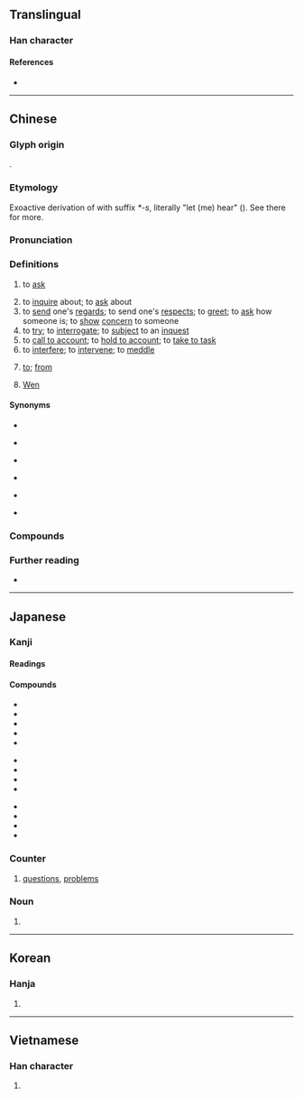 {{also|问}}
{{character info}}
==Translingual==
{{stroke order|type=animate}}
{{stroke order|type=alternative}}<!-- Are these traditional/modern, in some order? Check at commons too. -->

===Han character===
{{Han char|rn=30|rad=口|as=08|sn=11|four=77607|canj=ANR|ids=⿵門口}}

====References====
* {{Han ref|kx=0195.100|dkj=03814|dj=0416.100|hdz=74284.030|uh=554F|ud=21839|bh=B0DD|bd=45277}}

----

==Chinese==
{{zh-forms|s=问}}

===Glyph origin===
{{Han etym}}
{{Han compound|門|口|ls=psc|c1=p|c2=s}}.

===Etymology===
Exoactive derivation of {{och-l|聞|id=1|to hear}} with suffix ''*-s'', literally "let (me) hear" ({{zh-ref|Schuessler, 2007}}). See there for more.

===Pronunciation===
{{zh-pron
|m=wèn
|m-s=wen4
|dg=вын3
|c=man6
|c-t=mun5
|g=un5
|h=pfs=mun;gd=mun4
|j=veng3
|mb=mō̤ng
|md=muóng/ông
|md_note=muóng - vernacular; ông - literary
|mn=xm,qz,tp,kh,tn,tc,hc,sx,km,mg:mn̄g/zz,yl:mūi/lk:mňg/būn
|mn_note=mn̄g/mūi/mňg - vernacular; būn - literary
|mn-t=mung7
|w=3men
|x=un5/un4
|x_note=un5 - vernacular; un4 - literary
|mc=y
|oc=y
|ma=y
|cat=v,n,prep,pn
}}

===Definitions===
{{zh-hanzi}}

# to [[ask]]
#: {{zh-x|我 能 '''問''' 個 問題 嗎？|May I '''ask''' a question?}}
#: {{zh-x|問 他 到 哪兒{r} 去。|'''Ask''' him where to go.}}
#: {{zh-x|你 問 我，我 問 邊個？|You ask me, but who do I ask? → I don't know the answer to your question.|C}}
# to [[inquire]] about; to [[ask]] about
# to [[send]] one's [[regards]]; to send one's [[respect]]s; to [[greet]]; to [[ask]] how someone is; to [[show]] [[concern]] to someone
# to [[try]]; to [[interrogate]]; to [[subject]] to an [[inquest]]
# to [[call to account]]; to [[hold to account]]; to [[take to task]]
# to [[interfere]]; to [[intervene]]; to [[meddle]]
# {{lb|zh|colloquial}} [[to]]; [[from]]
# {{surname|zh|dot=:}} [[Wen]]

====Synonyms====
* {{s|to ask}}
{{zh-syn-saurus|發問}}
* {{s|to inquire about}}
{{zh-syn-saurus|打聽}}
* {{s|to send one's regards}}
{{zh-syn-saurus|問候}}
* {{s|to try}}
{{zh-syn-saurus|審訊}}
* {{s|to call to account}}
{{zh-syn-saurus|質問}}
* {{s|to interfere}}
{{zh-syn-saurus|干預}}

===Compounds===
{{zh-der|請問|問題|三推六問|三敲六問|下問|不問|不問皁白|不問青黃|不恥下問|不相聞問|不聞不問|不通聞問|不過問|丙吉問牛|乏人問津|人口問題|候問|借問|做學問|偢問|元好問|先決問題|入國問俗|入境問俗|入境問禁|六問三推|冷帳不問|出問題|刑問|刨根問底|動問|勘問|勞工問題|反問|反躬自問|取問|叮問|吉問|含蓼問疾|呵壁問天|問一答十|問七問八|問世|問事|問事獄具|問住|問俗|問候|問卜|問屋|問卷|問卷調查|問名|問天買卦|問好|問字|問安|問安視膳|問官|問官答花|問寒問暖|問寢|問對|問心|問心無愧|問成|問政|問斷|問東問西|問柳尋花|問柳評花|問案|問津|問牛|問牛知馬|問理|問當|問禁|問答|問答題|問結|問罪|問罪之師|問羊知馬|問肯|問舍求田|問荊|問號|問訊|問診|問話|問諸水濱|問路|問輸|問道於盲|問遣|問遺|問長問短|問難|問頭|問題兒童|問題劇|問題少年|問鼎|嘉問|噓寒問暖|國策顧問|垂問|執經問難|大學問|天問|套問|好問|存問|學問|學問有素|學問淵博|宋之問|家問|家庭訪問|審問|尋山問水|尋根問底|尋花問柳|尋芳問柳|弔問|弔喪問疾|弔死問疾|慰問|慰問金|打個問號|打問|打問訊|扣問|承問|投石問路|拷問|拿問|按問|捫心自問|掏問|採風問俗|探問|推問|提問|搜根問底|摘三問四|撫心自問|撫躬自問|擿問|啟問|明知故問|書目答問|望聞問切|查問|根問|案問|楚莊問鼎|榕壇問業|榮問|此問彼難|每事問|民生問題|求田問舍|求神問卜|沒學問|治問|泛問|淑問|潛圖問鼎|激問|無人問津|煩問|理問|疑問|疑問代詞|疑問句|疑問號|發問|白問|盤問|盤根問底|瞅問|社會問題|程序問題|究問|答問|答非所問|策問|素問|細問|絕問|置而不問|老人問題|老齡問題|考問|耕當問奴|聘問|聞問|聲問|臨問|自問|興師問罪|舍本問末|衢室之問|觀風問俗|訊問|記問|訪問|訪問團|訪問法|設問|詢問|試問|詰問|調問|讎問|責問|質問|質疑問難|購問|載酒問字|巡問|追問|通問|逼問|過問|釘問|雞鳴問寢|電話訪問|青年問題|音問|音問兩絕|音問杳然|音問相繼|顧問|飛蓬之問|體問|黃帝素問|黑人問題}}

===Further reading===
* {{thcwd|7044}}

{{zh-cat|Beginning}}

----

==Japanese==

===Kanji===
{{ja-kanji|grade=3|rs=口08}}

====Readings====
{{ja-readings
|goon=もん
|kanon=ぶん
|kun=と-い<と-ひ, と-う<と-ふ, とん-
|nanori=はる
}}

====Compounds====
{{rel-top}}
{{top3}}
* {{ja-r|問%題|もん%だい}}
* {{ja-r|問%答|もん%どう}}
* {{ja-r|問う|と.う}}
* {{ja-r|不%問|ふ%もん}}
* {{ja-r|学%問|がく%もん}}
{{mid3}}
* {{ja-r|質%問|しつ%もん}}
* {{ja-r|疑%問|ぎ%もん}}
* {{ja-r|一%問|いち%もん}}
* {{ja-r|尋%問|じん%もん}}
{{mid3}}
* {{ja-r|喚%問|かん%もん}}
* {{ja-r|検%問|けん%もん}}
* {{ja-r|詰%問|きつ%もん}}
* {{ja-r|拷%問|ごう%もん}}
{{bottom}}
{{rel-bottom}}

===Counter===
{{ja-pos|もん|counter}}

# [[question]]s, [[problem]]s

===Noun===
{{ja-noun|とい}}

# {{alternative form of|ja|問い}}

----

==Korean==

===Hanja===
{{ko-hanja|묻다|물을|문}}

# {{hanja form of|문|[[ask]]; [[question]]}}

----

==Vietnamese==

===Han character===
{{vi-readings|reading=vấn, vắn, vắng, vẩn, vặn|rs=口08}}

# {{rfdef|vi|sort=口08}}